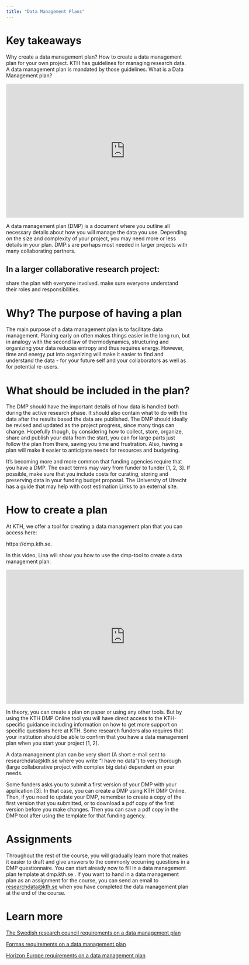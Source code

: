 ```yaml
---
title: "Data Management Plans"
---
```


# Key takeaways
Why create a data management plan?
How to create a data management plan for your own project.
KTH has guidelines for managing research data. A data management plan is mandated by those guidelines.
What is a Data Management plan?

<iframe id="kmsembed-0_v2vg9wbz" width="650" height="366" src="https://play.kth.se/embed/secure/iframe/entryId/0_v2vg9wbz/uiConfId/23453971/st/0" class="kmsembed" allowfullscreen webkitallowfullscreen mozAllowFullScreen allow="autoplay *; fullscreen *; encrypted-media *" referrerPolicy="no-referrer-when-downgrade" sandbox="allow-downloads allow-forms allow-same-origin allow-scripts allow-top-navigation allow-pointer-lock allow-popups allow-modals allow-orientation-lock allow-popups-to-escape-sandbox allow-presentation allow-top-navigation-by-user-activation" frameborder="0" title="Data Management Plan"></iframe>

A data management plan (DMP) is a document where you outline all necessary details about how you will manage the data you use. Depending on the size and complexity of your project, you may need more or less details in your plan. DMP:s are perhaps most needed in larger projects with many collaborating partners.

## In a larger collaborative research project:

share the plan with everyone involved.
make sure everyone understand their roles and responsibilities.

# Why? The purpose of having a plan

The main purpose of a data management plan is to facilitate data management. Planing early on often makes things easier in the long run, but in analogy with the second law of thermodynamics, structuring and organizing your data reduces entropy and thus requires energy. However, time and energy put into organizing will make it easier to find and understand the data - for your future self and your collaborators as well as for potential re-users.

# What should be included in the plan?

The DMP should have the important details of how data is handled both during the active research phase. It should also contain what to do with the data after the results based the data are published. The DMP should ideally be revised and updated as the project progress, since many tings can change. Hopefully though, by considering how to collect, store, organize, share and publish your data from the start, you can for large parts just follow the plan from there, saving you time and frustration. Also, having a plan will make it easier to anticipate needs for resources and budgeting.

It's becoming more and more common that funding agencies require that you have a DMP. The exact terms may vary from funder to funder [1, 2, 3]. If possible, make sure that you include costs for curating, storing and preserving data in your funding budget proposal. The University of Utrecht has a guide that may help with cost estimation Links to an external site.

# How to create a plan

At KTH, we offer a tool for creating a data management plan that you can access here:

https://dmp.kth.se.

In this video, Lina will show you how to use the dmp-tool to create a data management plan:

<iframe id="kmsembed-0_qtzqzer4" width="650" height="366" src="https://play.kth.se/embed/secure/iframe/entryId/0_qtzqzer4/uiConfId/23453971/st/0" class="kmsembed" allowfullscreen webkitallowfullscreen mozAllowFullScreen allow="autoplay *; fullscreen *; encrypted-media *" referrerPolicy="no-referrer-when-downgrade" sandbox="allow-downloads allow-forms allow-same-origin allow-scripts allow-top-navigation allow-pointer-lock allow-popups allow-modals allow-orientation-lock allow-popups-to-escape-sandbox allow-presentation allow-top-navigation-by-user-activation" frameborder="0" title="KTH DMP Online demonstration"></iframe>
 

In theory, you can create a plan on paper or using any other tools. But by using the KTH DMP Online tool you will have direct access to the KTH-specific guidance including information on how to get more support on specific questions here at KTH. Some research funders also requires that your institution should be able to confirm that you have a data management plan when you start your project [1, 2].

A data management plan can be very short (A short e-mail sent to researchdata@kth.se where you write "I have no data") to very thorough (large collaborative project with complex big data) dependent on your needs.

Some funders asks you to submit a first version of your DMP with your application [3]. In that case, you can create a DMP using KTH DMP Online. Then, if you need to update your DMP, remember to create a copy of the first version that you submitted, or to download a pdf copy of the first version before you make changes. Then you can save a pdf copy in the DMP tool after using the template for that funding agency.

# Assignments

Throughout the rest of the course, you will gradually learn more that makes it easier to draft and give answers to the commonly occurring questions in a DMP questionnaire. You can start already now to fill in a data management plan template at dmp.kth.se . If you want to hand in a data management plan as an assignment for the course, you can send an email to [researchdata@kth.se](mailto:researchdata@kth.se) when you have completed the data management plan at the end of the course.

# Learn more

[The Swedish research council requirements on a data management plan](https://www.vr.se/english/applying-for-funding/requirements-terms-and-conditions/producing-a-data-management-plan.html)

[Formas requirements on a data management plan](https://formas.se/en/start-page/applying-for-funding/how-it-works/good-to-know-before-you-apply.html#h-Openaccesstoresearchresultsanddata)

[Horizon Europe requirements on a data management plan](https://ec.europa.eu/info/funding-tenders/opportunities/docs/2021-2027/horizon/temp-form/af/af_he-ria-ia_en.pdf)

 